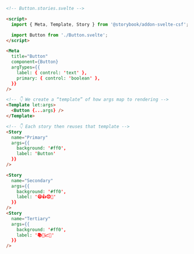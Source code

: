 ```html
<!-- Button.stories.svelte -->

<script>
  import { Meta, Template, Story } from '@storybook/addon-svelte-csf';

  import Button from './Button.svelte';
</script>

<Meta
  title="Button"
  component={Button}
  argTypes={{
    label: { control: 'text' },
    primary: { control: 'boolean' },
  }}
/>

<!-- 👇 We create a “template” of how args map to rendering -->
<Template let:args>
  <Button {...args} />
</Template>

<!-- 👇 Each story then reuses that template -->
<Story
  name="Primary"
  args={{
    background: '#ff0',
    label: 'Button'
  }}
/>

<Story
  name="Secondary"
  args={{
    background: '#ff0',
    label: '😄👍😍💯'
  }}
/>
<Story
  name="Tertiary"
  args={{
    background: '#ff0',
    label: '📚📕📈🤓'
  }}
/>
```
